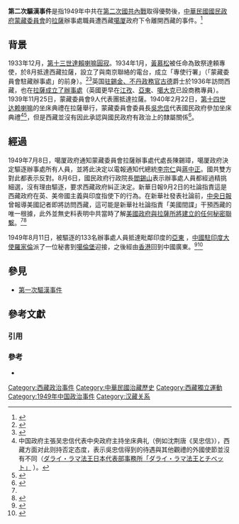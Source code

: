 {{NoteTA 
|1=zh-hans:噶伦堡;zh-hant:卡林邦; 
}}
'''第二次驅漢事件'''是指1949年中共在[[第二次國共內戰|第二次國共內戰]]取得優勢後，[[中華民國國民政府|中華民國國民政府]][[蒙藏委員會|蒙藏委員會]]的[[拉萨市|拉薩]]辦事處職員遭西藏[[噶厦|噶厦]]政府下令離開西藏的事件。<ref>{{Cite journal|title=民国时期西藏地方两次“驱汉”事件的比较分析|author=裴儒弟|date=2015年|journal=中国藏学|publisher=陕西师范大学中国西部边疆研究院|issue=3|location=西安}}</ref>

==背景==
1933年12月，[[第十三世達賴喇嘛|第十三世達賴喇嘛]][[圓寂|圓寂]]。1934年1月，[[黃慕松|黃慕松]]被任命為致祭達頼專使，於8月抵達西藏拉薩，設立了與南京聯絡的電台，成立「專使行署」（「蒙藏委員會駐藏辦事處」的前身）。<ref name="Kapstein2013">{{cite book|author=Matthew T. Kapstein|title=The Tibetans|url=https://books.google.com/books?id=ATDfnllvPHIC&pg=PT229|date=2013-06-05|publisher=John Wiley & Sons|isbn=1-118-72537-9|page=229}}</ref><ref name="朱麗雙2016">{{cite book|author=朱麗雙|title=民國政府的西藏專使(1912–1949)|url=https://books.google.com/books?id=eOoqDwAAQBAJ&pg=PA170|date=1 June 2016|publisher=香港中文大學出版社|isbn=978-962-996-711-6|pages=170,200,461}}</ref>英国[[駐錫金政務官|驻錫金、不丹政務官]][[巴茲爾·古德|古德]]爵士於1936年訪問西藏，也在[[英國駐拉薩使團|拉薩成立了辦事處]]（英國更早在[[英国驻江孜商务委员|江孜]]、[[英国驻亚东商务委员|亞東]]、[[噶大克|噶大克]]已設商務專員）。1939年11月25日，蒙藏委員會9人代表團抵達拉薩。1940年2月22日，[[第十四世达赖喇嘛|第十四世达赖喇嘛]]的坐床典禮在拉薩舉行，蒙藏委員會委員長[[吳忠信|吳忠信]]代表國民政府參加坐床典禮<ref>中国政府主張吴忠信代表中央政府主持坐床典礼（例如沈荆唐《吴忠信》），西藏方面对此则持否定态度，表示吳忠信得到的待遇與其他觀禮的外國使節並沒有不同（[http://www.tibethouse.jp/dalai_lama/hh_and_pl.html ダライ・ラマ法王日本代表部事務所「ダライ・ラマ法王とチベット」] {{webarchive|url=https://web.archive.org/web/20130706011946/http://www.tibethouse.jp/dalai_lama/hh_and_pl.html|date=2013-07-06}}）。</ref><ref name="Shakya1999">{{cite book|author=Tsering Shakya|title=''The Dragon in the Land of Snows: A History of Modern Tibet Since 1947''|url=http://books.google.com/books?id=dosnYnxzTD4C&pg=PA6|year=1999|publisher=Columbia University Press|isbn=978-0-231-11814-9}}</ref>{{rp|6}}，但是西藏並沒有因此承認與國民政府有政治上的隸屬關係<ref>{{Cite journal|title=現實與表述：國民政府的特派大員與十四世達賴喇嘛的認證|author=朱麗雙|url=http://www.mh.sinica.edu.tw/MHDocument/PublicationDetail/PublicationDetail_404.pdf|journal=中央研究院近代史研究所集刊|publisher=中央研究院近代史研究所|issue=第六十期|page=第120頁|format=PDF|access-date=2016-04-26|archive-url=https://web.archive.org/web/20160509163521/http://www.mh.sinica.edu.tw/MHDocument/PublicationDetail/PublicationDetail_404.pdf|archive-date=2016-05-09|dead-url=no}}</ref>。

==經過==
1949年7月8日，噶厦政府通知蒙藏委員會拉薩辦事處代處長陳錫璋，噶厦政府決定驅逐辦事處所有人員，並將此決定以電報通知代總統[[李宗仁|李宗仁]]與[[蔣中正|蔣中正]]。國共雙方對此都表示反對。8月6日，國民政府行政院長[[閻錫山|閻錫山]]表示辦事處人員都經過精挑細選，沒有理由驅逐，要求西藏政府糾正決定。新華日報9月2日的社論指責這是西藏政府在英、美帝國主義與印度指使下的行為。在新華社發表社論前，[[中央日報|中央日報]]曾報導美國記者{{link-en|洛維爾·托馬斯|Lowell Thomas}}即將訪問西藏，這可能是新華社社論指責「美國間諜」干預西藏的唯一根據，此外並無史料表明中共當時了解[[中情局西藏項目|美國政府與拉薩所將建立的任何秘密聯繫]]。<ref name="Shakya1999"/>{{rp|7-8}}<ref name="劉曉原2016">{{cite book|author=劉曉原|title=邊疆中國: 二十世紀周邊暨民族關係史|url=https://books.google.com/books?id=cuoqDwAAQBAJ&pg=PA224|date=2016-05-01|publisher=香港中文大學出版社|isbn=978-962-996-710-9|page=224}}</ref>

1949年8月11日，被驅逐的133名辦事處人員抵達毗鄰印度的[[亞東縣|亞東]] ，[[中國駐印度大使列表|中國駐印度大使]][[羅家倫|羅家倫]]派了一位秘書到[[卡林邦|噶倫堡]]迎接，之後經由[[香港|香港]]回到中國廣東。<ref>{{Cite web|title=Red Herrings on a High Plateau|url=https://earlytibet.com/2011/05/31/red-herrings-on-a-high-plateau/|access-date=2016-04-17|author=Sam van Schaik|date=2011-05-31|archive-url=https://web.archive.org/web/20160328112844/http://earlytibet.com/2011/05/31/red-herrings-on-a-high-plateau/|archive-date=2016-03-28|dead-url=no}}</ref><ref>{{cite book|author=劉學銚|title=從歷史看清西藏問題－揭開達賴的真實面貌|url=https://books.google.com/books?id=OdGnAwAAQBAJ&pg=PA144|date=2013-10-10|publisher=思行文化|isbn=978-986-89955-7-4|pages=144}}</ref>

==參見==
*[[第一次驅漢事件|第一次驅漢事件]]

==參考文獻==
===引用===
{{reflist}}
===參考===
* {{cite book|author=夏札·甘登班覺|title=《西藏文史资料选辑》|volume=第21辑|chapter=〈原西藏地方政府驅逐國民黨蒙藏委員會駐拉薩辦事處人員前後〉|editor=西藏自治区政协文中民族宗教法制委员会|publisher=民族出版社|date=2004年3月|isbn=9787105061129|page=135頁}}
{{Tibet topics}}
[[Category:西藏政治事件|Category:西藏政治事件]]
[[Category:中華民國治藏歷史|Category:中華民國治藏歷史]]
[[Category:西藏獨立運動|Category:西藏獨立運動]]
[[Category:1949年中国政治事件|Category:1949年中国政治事件]]
[[Category:汉藏关系|Category:汉藏关系]]